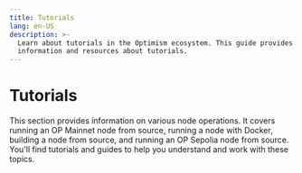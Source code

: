 ```yaml
---
title: Tutorials
lang: en-US
description: >-
  Learn about tutorials in the Optimism ecosystem. This guide provides detailed
  information and resources about tutorials.
---
```



# Tutorials

This section provides information on various node operations. It covers running an OP Mainnet node from source, running a node with Docker, building a node from source, and running an OP Sepolia node from source. You'll find tutorials and guides to help you understand and work with these topics.

<Cards>
  <Card title="Running an op mainnet node from source" href="/builders/node-operators/tutorials/mainnet" />

  <Card title="Running a node with docker" href="/builders/node-operators/tutorials/node-from-docker" />

  <Card title="Building a node from source" href="/builders/node-operators/tutorials/node-from-source" />

  <Card title="Running an OP Sepolia node from source" href="/builders/node-operators/tutorials/testnet" />
</Cards>

